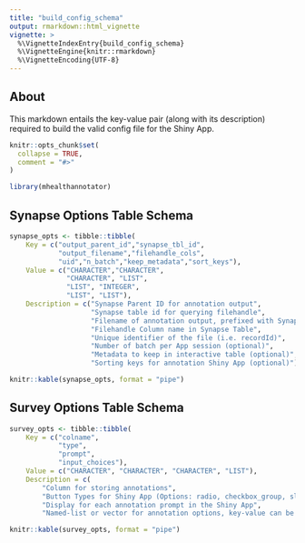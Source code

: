 ```yaml
---
title: "build_config_schema"
output: rmarkdown::html_vignette
vignette: >
  %\VignetteIndexEntry{build_config_schema}
  %\VignetteEngine{knitr::rmarkdown}
  %\VignetteEncoding{UTF-8}
---
```


## About
This markdown entails the key-value pair (along with its description) required to build the valid config file for the Shiny App.

```r
knitr::opts_chunk$set(
  collapse = TRUE,
  comment = "#>"
)
```

```r
library(mhealthannotator)
```


## Synapse Options Table Schema
```r
synapse_opts <- tibble::tibble(
    Key = c("output_parent_id","synapse_tbl_id",
            "output_filename","filehandle_cols",
            "uid","n_batch","keep_metadata","sort_keys"),
    Value = c("CHARACTER","CHARACTER",
              "CHARACTER", "LIST",
              "LIST", "INTEGER",
              "LIST", "LIST"),
    Description = c("Synapse Parent ID for annotation output",
                    "Synapse table id for querying filehandle",
                    "Filename of annotation output, prefixed with Synapse username",
                    "Filehandle Column name in Synapse Table",
                    "Unique identifier of the file (i.e. recordId)",
                    "Number of batch per App session (optional)",
                    "Metadata to keep in interactive table (optional)",
                    "Sorting keys for annotation Shiny App (optional)"))

knitr::kable(synapse_opts, format = "pipe")
```


## Survey Options Table Schema
```r
survey_opts <- tibble::tibble(
    Key = c("colname",
            "type",
            "prompt",
            "input_choices"),
    Value = c("CHARACTER", "CHARACTER", "CHARACTER", "LIST"),
    Description = c(
        "Column for storing annotations",
        "Button Types for Shiny App (Options: radio, checkbox_group, slider)",
        "Display for each annotation prompt in the Shiny App",
        "Named-list or vector for annotation options, key-value can be arbitrary; slider button type will take in min, max and step"))

knitr::kable(survey_opts, format = "pipe")
```